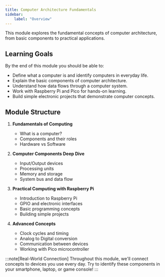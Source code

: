 ```yaml
---
title: Computer Architecture Fundamentals
sidebar:
    label: "Overview"
---
```


This module explores the fundamental concepts of computer architecture, from basic components to practical applications.

## Learning Goals

By the end of this module you should be able to:

- Define what a computer is and identify computers in everyday life.
- Explain the basic components of computer architecture.
- Understand how data flows through a computer system.
- Work with Raspberry Pi and Pico for hands-on learning.
- Build simple electronic projects that demonstrate computer concepts.

## Module Structure

1. **Fundamentals of Computing**
   - What is a computer?
   - Components and their roles
   - Hardware vs Software

2. **Computer Components Deep Dive**
   - Input/Output devices
   - Processing units
   - Memory and storage
   - System bus and data flow

3. **Practical Computing with Raspberry Pi**
   - Introduction to Raspberry Pi
   - GPIO and electronic interfaces
   - Basic programming concepts
   - Building simple projects

4. **Advanced Concepts**
   - Clock cycles and timing
   - Analog to Digital conversion
   - Communication between devices
   - Working with Pico microcontroller

:::note[Real-World Connection]
Throughout this module, we'll connect concepts to devices you use every day. Try to identify these components in your smartphone, laptop, or game console!
:::